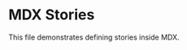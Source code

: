 
<Meta title="addons/docs/stories-mdx/basic" component={globalThis.Components.Button} />

# MDX Stories

This file demonstrates defining stories inside MDX.

<Canvas>
  <Story
    name="Primary"
    args={{
      children: 'Primary',
    }}
  />
</Canvas>

<ArgsTable story="^" />

<Canvas>
  <Story
    name="Secondary"
    args={{
      children: 'Secondary',
    }}
  />
</Canvas>
